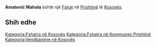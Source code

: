 {{Fshat në Kosovës
 | Emri                = Amatević Mahala
| srp_N_name = Amatević Mahala
| srp_N_FULL_NAME_RO = Amatević Mahala
| srp_N_FULL_NAME_ND_RO = Amatevic Mahala
| srp_N_SORT_NAME_RG = AMATEVICMAHALA
| srp_N_FULL_NAME_RG = Amatević Mahala
| srp_N_FULL_NAME_ND_RG = Amatevic Mahala

 | Emri (Rasa dhanore) = 
 | Figura              = 
 | Shteti              = Kosovo
 | Komuna              = Prishtinë
 | Kodi postar         = 
 | Sipërfaqja          = 

 | Popullsia           = 

 | Regj. i popullsisë  = 
 | Dend. e popullsisë  = 
 | Faqja zyrtare       = 
 <!--- Koordinatat ----> 
 | Gjerësia            = 42.677988
 | Gjatësia            = 21.287477
 | Lartësia            = 
}}
'''Amatević Mahala''' është një [[Fshat]] në [[Prishtinë]] të [[Kosovës]].

<!-- == Gjeografia == -->
<!-- == Historia == -->
<!-- == Demografia == -->
== Shih edhe ==
{{Komuna Prishtinë}}
{{Kosovo-Administrata-Cung}}

[[Kategoria:Fshatra në Kosovës]]
[[Kategoria:Fshatra në Kommunes Prishtinë]]
[[Kategoria:Vendbanime në Kosovës]]